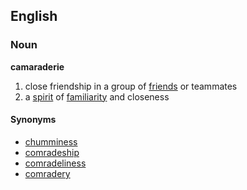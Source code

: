 ==English==
=== Noun ===
'''camaraderie'''
# close friendship in a group of [[friend|friend]]s or teammates
# a [[spirit]] of [[familiarity]] and closeness
==== Synonyms ====
*[[chumminess]]
*[[comradeship]]
*[[comradeliness]]
*[[comradery]]